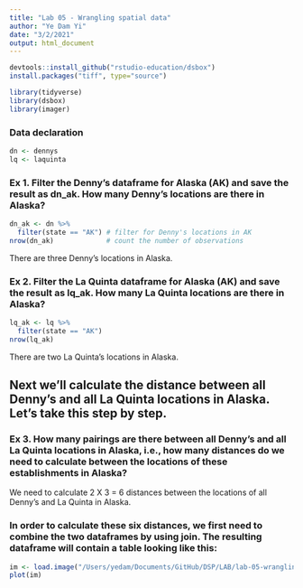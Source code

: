 ```yaml
---
title: "Lab 05 - Wrangling spatial data"
author: "Ye Dam Yi"
date: "3/2/2021"
output: html_document
---
```


```r
devtools::install_github("rstudio-education/dsbox")
install.packages("tiff", type="source") 

```

```r
library(tidyverse) 
library(dsbox) 
library(imager)
```
### Data declaration

```r
dn <- dennys
lq <- laquinta
```

### Ex 1. Filter the Denny’s dataframe for Alaska (AK) and save the result as dn_ak. How many Denny’s locations are there in Alaska?

```r
dn_ak <- dn %>%
  filter(state == "AK") # filter for Denny's locations in AK
nrow(dn_ak)             # count the number of observations

```
There are three Denny's locations in Alaska. 

### Ex 2. Filter the La Quinta dataframe for Alaska (AK) and save the result as lq_ak. How many La Quinta locations are there in Alaska?
```r
lq_ak <- lq %>%
  filter(state == "AK")
nrow(lq_ak)
```
There are two La Quinta's locations in Alaska.

## Next we’ll calculate the distance between all Denny’s and all La Quinta locations in Alaska. Let’s take this step by step. 

### Ex 3. How many pairings are there between all Denny’s and all La Quinta locations in Alaska, i.e., how many distances do we need to calculate between the locations of these establishments in Alaska?

We need to calculate 2 X 3 = 6 distances between the locations of all Denny's and La Quinta in Alaska.

### In order to calculate these six distances, we first need to combine the two dataframes by using join. The resulting dataframe will contain a table looking like this:

```r
im <- load.image("/Users/yedam/Documents/GitHub/DSP/LAB/lab-05-wrangling-data/dennys-laquinta-sketches.004.png")
plot(im)

```



